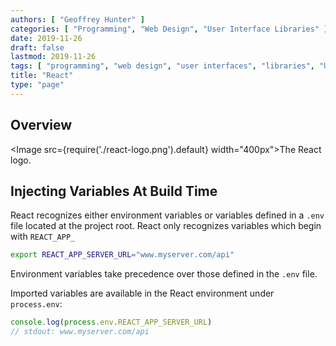 ```yaml
---
authors: [ "Geoffrey Hunter" ]
categories: [ "Programming", "Web Design", "User Interface Libraries" ]
date: 2019-11-26
draft: false
lastmod: 2019-11-26
tags: [ "programming", "web design", "user interfaces", "libraries", "UI", "GUI", "React" ]
title: "React"
type: "page"
---
```


## Overview

<Image src={require('./react-logo.png').default} width="400px">The React logo.</Image>

## Injecting Variables At Build Time

React recognizes either environment variables or variables defined in a `.env` file located at the project root. React only recognizes variables which begin with `REACT_APP_`

```bash
export REACT_APP_SERVER_URL="www.myserver.com/api"
```

Environment variables take precedence over those defined in the `.env` file.

Imported variables are available in the React environment under `process.env`:

```js
console.log(process.env.REACT_APP_SERVER_URL)
// stdout: www.myserver.com/api
```